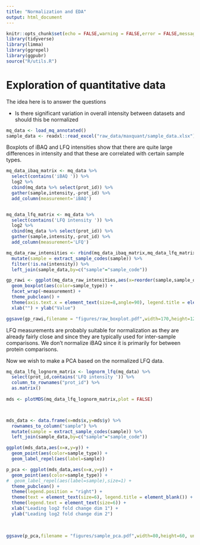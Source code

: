 ```yaml
---
title: "Normalization and EDA"
output: html_document
---
```


```r
knitr::opts_chunk$set(echo = FALSE,warning = FALSE,error = FALSE,message = FALSE,fig.pos="h")
library(tidyverse)
library(limma)
library(ggrepel)
library(ggpubr)
source("R/utils.R")
```

# Exploration of quantitative data

The idea here is to answer the questions

- Is there significant variation in overall intensity between datasets and should this be normalized

```r
mq_data <- load_mq_annotated()
sample_data <- readxl::read_excel("raw_data/maxquant/sample_data.xlsx")
```

Boxplots of iBAQ and LFQ intensities show that there are quite large differences in intensity and that these are correlated with certain sample types.  

```r
mq_data_ibaq_matrix <- mq_data %>% 
  select(contains('iBAQ ')) %>% 
  log2 %>% 
  cbind(mq_data %>% select(prot_id)) %>% 
  gather(sample,intensity,-prot_id) %>% 
  add_column(measurement='iBAQ')


mq_data_lfq_matrix <- mq_data %>% 
  select(contains('LFQ intensity ')) %>% 
  log2 %>% 
  cbind(mq_data %>% select(prot_id)) %>% 
  gather(sample,intensity,-prot_id) %>% 
  add_column(measurement='LFQ')

mq_data_raw_intensities <- rbind(mq_data_ibaq_matrix,mq_data_lfq_matrix) %>% 
  mutate(sample = extract_sample_codes(sample)) %>% 
  filter(!is.na(intensity)) %>% 
  left_join(sample_data,by=c("sample"="sample_code"))

gp_rawi <- ggplot(mq_data_raw_intensities,aes(x=reorder(sample,sample_order),y=intensity)) + 
  geom_boxplot(aes(color=sample_type)) + 
  facet_wrap(~measurement) + 
  theme_pubclean() +
  theme(axis.text.x = element_text(size=8,angle=90), legend.title = element_blank(), legend.position = "bottom") + 
  xlab("") + ylab("Value")

ggsave(gp_rawi,filename = "figures/raw_boxplot.pdf",width=170,height=120, units = "mm")
```

LFQ measurements are probably suitable for normalization as they are already fairly close and since they are typically used for inter-sample comparisons. We don't normalize iBAQ since it is primarily for between protein comparisons.

Now we wish to make a PCA based on the normalized LFQ data.

```r

mq_data_lfq_lognorm_matrix <- lognorm_lfq(mq_data) %>% 
  select(prot_id,contains('LFQ intensity ')) %>% 
  column_to_rownames("prot_id") %>% 
  as.matrix()
  
mds <- plotMDS(mq_data_lfq_lognorm_matrix,plot = FALSE)



mds_data <- data.frame(x=mds$x,y=mds$y) %>% 
  rownames_to_column("sample") %>% 
  mutate(sample = extract_sample_codes(sample)) %>% 
  left_join(sample_data,by=c("sample"="sample_code"))

ggplot(mds_data,aes(x=x,y=y)) + 
  geom_point(aes(color=sample_type)) + 
  geom_label_repel(aes(label=sample))

p_pca <- ggplot(mds_data,aes(x=x,y=y)) + 
  geom_point(aes(color=sample_type)) + 
#  geom_label_repel(aes(label=sample),size=1) +
  theme_pubclean() +
  theme(legend.position = "right") +
  theme(text = element_text(size=6), legend.title = element_blank()) +
  theme(legend.text = element_text(size=6)) +
  xlab("Leading log2 fold change dim 1") +
  ylab("Leading log2 fold change dim 2") 
  
  

ggsave(p_pca,filename = "figures/sample_pca.pdf",width=80,height=60, units = "mm")

```

